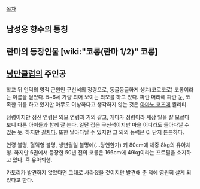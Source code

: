 [[목차]]

== 남성용 향수의 통칭 ==

== 란마의 등장인물 [wiki:"코롱(란마 1/2)" 코롱] ==

== [[낭만클럽]]의 주인공 ==
학교 뒤 언덕의 영적 근원인 구신석의 정령으로, 동글동글하게 생겨(코로코로) 코롱이라는 이름을 얻었다. 5~6세 가량 되어 보이는 외모를 하고 있다. 파란 머리에 파란 눈, 뾰족한 귀를 하고 있지만 아무도 이상하다고 생각하지 않는 것은 [[아마노 코즈에]] 퀄리티.

정령이지만 정신 연령은 외모 연령과 거의 같고, 게다가 정령이라 세상 일을 잘 모르다 보니 다른 아이들과 함께 잘 논다. 일단 집은 구신석이지만 마을 어디라도 돌아다닐 수 있는 듯. 하지만 [[길치]]다. 또한 날아다닐 수 있지만 그 외의 능력은 0. 단지 튼튼하다.

연령 불명, 혈액형 불명, 생년월일 불명에(...당연한가) 키 80cm에 체중 8kg의 유아체형. 하지만 6권에서 등장한 50년 전의 코롱은 166cm에 49kg이라는 프로필을 소지하고 있다. 즉 유아퇴행.

카토리가 발견하지 않았다면 그대로 사라졌을 것이지만 발견해 준 덕에 영원히 살게 되었다고 한다.
